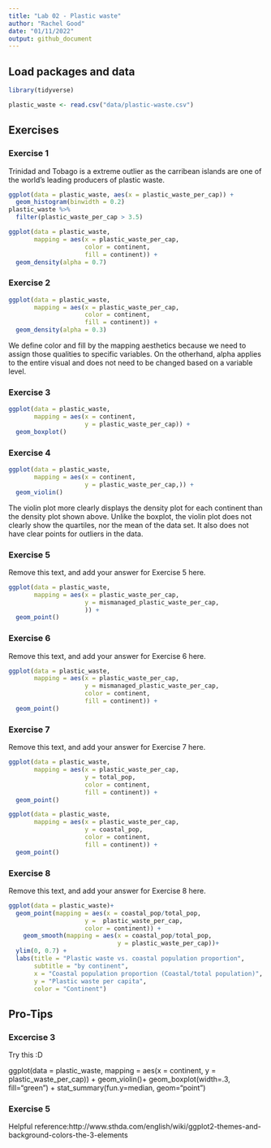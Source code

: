 ```yaml
---
title: "Lab 02 - Plastic waste"
author: "Rachel Good"
date: "01/11/2022"
output: github_document
---
```


## Load packages and data

```r
library(tidyverse) 
```

```r
plastic_waste <- read.csv("data/plastic-waste.csv")
```

## Exercises

### Exercise 1

Trinidad and Tobago is a extreme outlier as the carribean islands are one of the world's leading producers of plastic waste.

```r
ggplot(data = plastic_waste, aes(x = plastic_waste_per_cap)) +
  geom_histogram(binwidth = 0.2)
plastic_waste %>%
  filter(plastic_waste_per_cap > 3.5)

```

```r
ggplot(data = plastic_waste, 
       mapping = aes(x = plastic_waste_per_cap, 
                     color = continent,
                     fill = continent)) +
  geom_density(alpha = 0.7)
```

### Exercise 2

```r
ggplot(data = plastic_waste, 
       mapping = aes(x = plastic_waste_per_cap, 
                     color = continent,
                     fill = continent)) +
  geom_density(alpha = 0.3)
```

We define color and fill by the mapping aesthetics because we need to assign those qualities to specific variables. On the otherhand, alpha applies to the entire visual and does not need to be changed based on a variable level. 

### Exercise 3
```r
ggplot(data = plastic_waste, 
       mapping = aes(x = continent, 
                     y = plastic_waste_per_cap)) +
  geom_boxplot()
```


### Exercise 4

```r
ggplot(data = plastic_waste, 
       mapping = aes(x = continent,
                     y = plastic_waste_per_cap,)) +
  geom_violin()
```

The violin plot more clearly displays the density plot for each continent than the density plot shown above. Unlike the boxplot, the violin plot does not clearly show the quartiles, nor the mean of the data set. It also does not have clear points for outliers in the data.


### Exercise 5

Remove this text, and add your answer for Exercise 5 here.

```r
ggplot(data = plastic_waste, 
       mapping = aes(x = plastic_waste_per_cap,
                     y = mismanaged_plastic_waste_per_cap,
                     )) +
  geom_point()
```

### Exercise 6

Remove this text, and add your answer for Exercise 6 here.

```r
ggplot(data = plastic_waste, 
       mapping = aes(x = plastic_waste_per_cap,
                     y = mismanaged_plastic_waste_per_cap,
                     color = continent,
                     fill = continent)) +
  geom_point()
```

### Exercise 7

Remove this text, and add your answer for Exercise 7 here.

```r
ggplot(data = plastic_waste, 
       mapping = aes(x = plastic_waste_per_cap,
                     y = total_pop,
                     color = continent,
                     fill = continent)) +
  geom_point()
```

```r
ggplot(data = plastic_waste, 
       mapping = aes(x = plastic_waste_per_cap,
                     y = coastal_pop,
                     color = continent,
                     fill = continent)) +
  geom_point()
```

### Exercise 8

Remove this text, and add your answer for Exercise 8 here.

```r
ggplot(data = plastic_waste)+
  geom_point(mapping = aes(x = coastal_pop/total_pop,
                     y =  plastic_waste_per_cap,
                     color = continent)) +
    geom_smooth(mapping = aes(x = coastal_pop/total_pop,
                              y = plastic_waste_per_cap))+
  ylim(0, 0.7) +
  labs(title = "Plastic waste vs. coastal population proportion",
       subtitle = "by continent",
       x = "Coastal population proportion (Coastal/total population)",
       y = "Plastic waste per capita",
       color = "Continent")
```

## Pro-Tips

### Excercise 3

Try this :D

ggplot(data = plastic_waste, 
       mapping = aes(x = continent, 
                     y = plastic_waste_per_cap)) +
  geom_violin()+
  geom_boxplot(width=.3, fill="green") +
  stat_summary(fun.y=median, geom="point") 
  
### Exercise 5 

Helpful reference:http://www.sthda.com/english/wiki/ggplot2-themes-and-background-colors-the-3-elements



